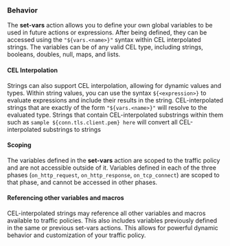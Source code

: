 ### Behavior

The **set-vars** action allows you to define your own global variables to be used in future actions or expressions. After being defined,
they can be accessed using the `"${vars.<name>}"` syntax within CEL interpolated strings. The variables can be of any valid CEL type, 
including strings, booleans, doubles, null, maps, and lists.

#### CEL Interpolation

Strings can also support CEL interpolation, allowing for dynamic values and types. Within string values, you can use the syntax `${<expression>}` to evaluate expressions and include their results in the string.
CEL-interpolated strings that are exactly of the form `"${vars.<name>}"` will resolve to the evaluated type. Strings that contain CEL-interpolated substrings within them such as `sample ${conn.tls.client.pem} here` will convert all CEL-interpolated substrings to strings

#### Scoping

The variables defined in the **set-vars** action are scoped to the traffic policy and are not accessible outside of it. Variables defined in each of the three phases (`on_http_request`, `on_http_response`, `on_tcp_connect`) are scoped to that phase, and cannot be accessed in other phases.

#### Referencing other variables and macros

CEL-interpolated strings may reference all other variables and macros available to traffic policies. This also includes variables previously defined in the same or previous set-vars actions. This allows for powerful dynamic behavior and customization of your traffic policy.